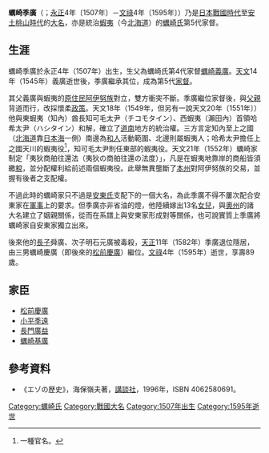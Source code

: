 '''蠣崎季廣'''（{{lang-ja|かきざき すえひろ}}；[[永正|永正]]4年〔1507年〕－[[文祿|文祿]]4年〔1595年〕）乃是[[日本|日本]][[战国时代_(日本)|戰國時代]]至[[安土桃山時代|安土桃山時代]]的[[大名_(称谓)|大名]]，亦是統治[[蝦夷国|蝦夷]]（今[[北海道|北海道]]）的[[蠣崎氏|蠣崎氏]]第5代家督。

== 生涯 ==
蠣崎季廣於永正4年（1507年）出生，生父為蠣崎氏第4代家督[[蠣崎義廣|蠣崎義廣]]。[[天文_(後奈良天皇)|天文]]14年（1545年）義廣逝世後，季廣繼承其位，成為第5代[[家督|家督]]。

其父義廣與蝦夷的[[原住民|原住民]][[阿伊努族|阿伊努族]]對立，雙方衝突不斷。季廣繼位家督後，與[[父親|父親]]背道而行，改採懷柔[[政策|政策]]。天文18年（1549年，但另有一說天文20年〔1551年〕）他與東蝦夷（知內）酋長知可毛太尹（{{ja}}チコモタイン）、西蝦夷（瀨田內）首領哈希太尹（{{ja}}ハシタイン）和解，確立了[[道南|道南]]地方的統治權。三方言定知內至上之國（[[北海道|北海道]]靠[[日本海|日本海]]一側）南邊為[[大和族|和人]]活動範圍、北邊則屬蝦夷人；哈希太尹擔任上之國天川的蝦夷役<ref>一種官名。</ref>，知可毛太尹則任東部的蝦夷役。天文21年（1552年）蠣崎家制定「夷狄商舶往還法（{{ja}}夷狄の商舶往還の法度）」，凡是在蝦夷地靠岸的商船皆須繳[[稅|稅]]，並分配權利給前述兩個蝦夷役。此舉無異壟斷了[[本州岛|本州]]對阿伊努族的交易，並握有後者之支配權。

不過此時的蠣崎家只不過是[[安東氏|安東氏]]支配下的一個大名，為此季廣不得不屢次配合安東家在[[軍事|軍事]]上的要求。但季廣亦非省油的燈，他陸續嫁出13名[[女兒|女兒]]，與[[陸奧國|奧州]]的諸大名建立了姻親關係，從而在系譜上與安東家形成對等關係，也可說實質上季廣將蠣崎家自安東家獨立出來。

後來他的[[長子|長子]]舜廣、次子明石元廣被毒殺，[[天正_(日本)|天正]]11年（1582年）季廣退位隱居，由三男蠣崎慶廣（即後來的[[松前慶廣|松前慶廣]]）繼位。[[文祿|文祿]]4年（1595年）逝世，享壽89歲。

== 家臣 ==
* [[松前慶廣|松前慶廣]]
* [[小平季遠|小平季遠]]
* [[長門廣益|長門廣益]]
* [[蠣崎基廣|蠣崎基廣]]

== 參考資料 ==
* 《エゾの歴史》，海保嶺夫著，[[講談社|講談社]]，1996年，ISBN 4062580691。
{{Reflist}}

{{start box}}
{{S-hou|[[蠣崎家|蠣崎家]]|1545年| |1582年| |}}
{{Succession box
| title  = 蠣崎家当主
| years  = 第5代
| before = [[蠣崎義廣|蠣崎義廣]]
| after  = [[蠣崎慶廣|蠣崎慶廣]]
}}
{{end box}}


{{松前氏歷代當主|[[蠣崎氏|蠣崎氏]]|1545年 - 1583年|第5代}}

[[Category:蠣崎氏|Category:蠣崎氏]]
[[Category:戰國大名|Category:戰國大名]]
[[Category:1507年出生|Category:1507年出生]]
[[Category:1595年逝世|Category:1595年逝世]]